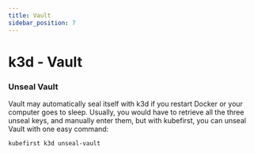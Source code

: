 ```yaml
---
title: Vault
sidebar_position: 7
---
```



# k3d - Vault

<ExploreVault />

### Unseal Vault

Vault may automatically seal itself with k3d if you restart Docker or your computer goes to sleep. Usually, you would have to retrieve all the three unseal keys, and manually enter them, but with kubefirst, you can unseal Vault with one easy command:

```shell
kubefirst k3d unseal-vault
```
